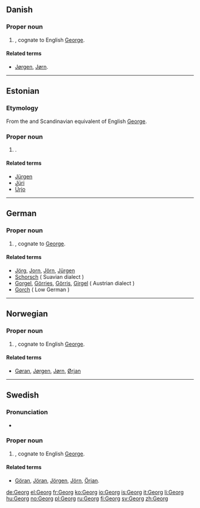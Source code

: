 ==Danish==

===Proper noun===
{{head|da|proper noun}}

# {{given name|male|lang=da}}, cognate to English [[George]].

====Related terms====
* [[Jørgen]], [[Jørn]].

----

==Estonian==

===Etymology===
From the {{etyl|de|et}} and Scandinavian equivalent of English [[George]].

===Proper noun===
{{head|et|proper noun}}

# {{given name|male|lang=et}}.

====Related terms====
* [[Jürgen]] 
* [[Jüri]]
* [[Ürjo]]

----

==German==

===Proper noun===
{{head|de|proper noun}}

# {{given name|male|lang=de}}, cognate to [[George]].

====Related terms====
* [[Jörg]], [[Jorn]], [[Jörn]], [[Jürgen]]
* [[Schorsch]] ( Suavian dialect )
* [[Gorgel]], [[Görries]], [[Görris]], [[Girgel]] ( Austrian dialect )
* [[Gorch]]  ( Low German )

----

==Norwegian==

===Proper noun===
{{head|no|proper noun}}

# {{given name|male|lang=no}}, cognate to English [[George]].

====Related terms====
* [[Gøran]], [[Jørgen]], [[Jørn]], [[Ørjan]]

----

==Swedish==

===Pronunciation===
* {{IPA|/ˈjeːɔrj/|lang=sv}}

===Proper noun===
{{head|sv|proper noun}}

# {{given name|male|lang=sv}}, cognate to English [[George]].

====Related terms====
* [[Göran]], [[Jöran]], [[Jörgen]], [[Jörn]], [[Örjan]].

[[de:Georg]]
[[el:Georg]]
[[fr:Georg]]
[[ko:Georg]]
[[io:Georg]]
[[is:Georg]]
[[it:Georg]]
[[li:Georg]]
[[hu:Georg]]
[[no:Georg]]
[[pl:Georg]]
[[ru:Georg]]
[[fi:Georg]]
[[sv:Georg]]
[[zh:Georg]]